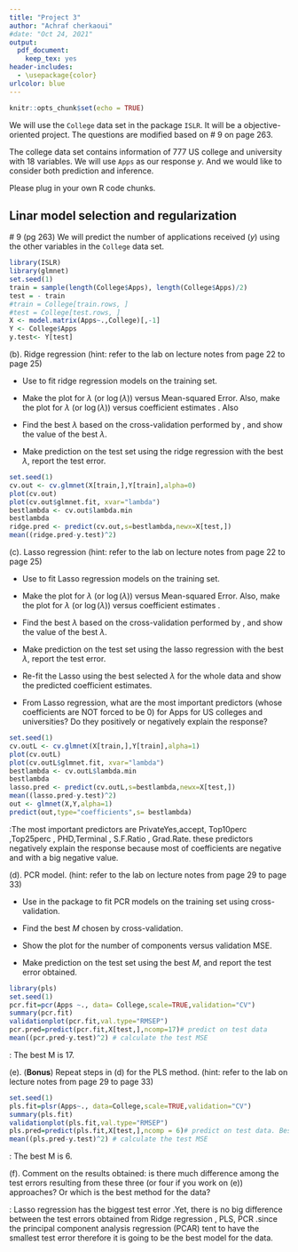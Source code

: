 ---
title: "Project 3"
author: "Achraf cherkaoui"
#date: "Oct 24, 2021"
output: 
  pdf_document:
    keep_tex: yes  
header-includes:
  - \usepackage{color}  
urlcolor: blue  
---

```{r setup, include=FALSE}
knitr::opts_chunk$set(echo = TRUE)
```


We will use the `College` data set in the package `ISLR`. It will be a objective-oriented project. The questions are modified based on \# 9 on page 263. 

The college data set contains information of 777 US college and university with 18 variables. We will use `Apps` as our response $y$. And we would like to consider both prediction and inference.

Please plug in your own R code chunks. 

## Linar model selection and regularization

\# 9 (pg 263) We will predict the number of applications received ($y$) using the other variables in the `College` data set. 

\textcolor{black}{(a) Split the data into a training set and a test set.}
```{r, echo=TRUE,warning=FALSE,message=FALSE, eval=TRUE}
library(ISLR)
library(glmnet)
set.seed(1)
train = sample(length(College$Apps), length(College$Apps)/2)
test = - train
#train = College[train.rows, ]
#test = College[test.rows, ]
X <- model.matrix(Apps~.,College)[,-1]
Y <- College$Apps
y.test<- Y[test]
```


**\color{red}{Question}**  (b). Ridge regression (hint: refer to the lab on lecture notes from page 22 to page 25)

 * Use \texttt{cv.glmnet()} to fit ridge regression models on the training set.
 
 * Make the plot for $\lambda$ (or $\log(\lambda)$) versus Mean-squared Error. Also, make the plot for $\lambda$ (or  $\log(\lambda)$) \textcolor{red}{($x$-axis)} versus coefficient estimates \textcolor{red}{($y$-axis)}. Also
 
 
 * Find the best $\lambda$ based on the  cross-validation performed by \texttt{cv.glmnet()}, and show the value of the best $\lambda$. 

 
 * Make prediction on the test set using the ridge regression with the best $\lambda$, report the test error. 

```{r , echo=TRUE,warning=FALSE,message=FALSE, eval=TRUE} 
set.seed(1)
cv.out <- cv.glmnet(X[train,],Y[train],alpha=0)
plot(cv.out)
plot(cv.out$glmnet.fit, xvar="lambda") 
bestlambda <- cv.out$lambda.min 
bestlambda
ridge.pred <- predict(cv.out,s=bestlambda,newx=X[test,])
mean((ridge.pred-y.test)^2) 
```

**\color{red}{Question}** (c). Lasso regression (hint: refer to the lab on lecture notes from page 22 to page 25)

 * Use \texttt{cv.glmnet()} to fit Lasso regression models on the training set. 

 * Make the plot for $\lambda$ (or $\log(\lambda)$) versus Mean-squared Error. Also, make the plot for $\lambda$ (or  $\log(\lambda)$) \textcolor{red}{($x$-axis)} versus coefficient estimates \textcolor{red}{($y$-axis)}.
 
 * Find the best $\lambda$ based on the  cross-validation performed by \texttt{cv.glmnet()}, and show the value of the best $\lambda$. 
 
 
 * Make prediction on the test set using the lasso regression with the best $\lambda$, report the test error. 

 * Re-fit the Lasso using the best selected $\lambda$ for the whole data and show the predicted coefficient estimates.
  
 * From Lasso regression, what are the most important predictors (whose coefficients are NOT forced to be 0) for Apps for US colleges and universities? Do they positively or negatively explain the response?
```{r ,echo=TRUE,warning=FALSE,message=FALSE, eval=TRUE}
set.seed(1)
cv.outL <- cv.glmnet(X[train,],Y[train],alpha=1)
plot(cv.outL)
plot(cv.outL$glmnet.fit, xvar="lambda") 
bestlambda <- cv.outL$lambda.min
bestlambda
lasso.pred <- predict(cv.outL,s=bestlambda,newx=X[test,])
mean((lasso.pred-y.test)^2)
out <- glmnet(X,Y,alpha=1)
predict(out,type="coefficients",s= bestlambda)
```
**\color{green}{answer}**:The most important predictors are PrivateYes,accept, Top10perc ,Top25perc , PHD,Terminal , S.F.Ratio , Grad.Rate. these predictors negatively explain the response because  most of coefficients are negative and with a big negative value. 


**\color{red}{Question}** (d). PCR model. (hint: refer to the lab on lecture notes from page 29 to page 33)

 * Use \texttt{pcr()} in the \texttt{pls()} package to fit PCR models on the training set using cross-validation. \textcolor{red}{Show the summary.}
 
 * Find the best $M$ chosen by cross-validation. 

 * Show the plot for the number of components versus validation MSE.
 
 * Make prediction on the test set using the best $M$, and  report the test error obtained.

```{r,echo=TRUE,warning=FALSE,message=FALSE, eval=TRUE}
library(pls)
set.seed(1)
pcr.fit=pcr(Apps ~., data= College,scale=TRUE,validation="CV") 
summary(pcr.fit)
validationplot(pcr.fit,val.type="RMSEP") 
pcr.pred=predict(pcr.fit,X[test,],ncomp=17)# predict on test data
mean((pcr.pred-y.test)^2) # calculate the test MSE

```
**\color{green}{Answer}** : The best M is 17.

**\color{red}{Question}** (e). (**Bonus**) Repeat steps in (d) for the PLS method. (hint: refer to the lab on lecture notes from page 29 to page 33)
```{r,echo=TRUE,warning=FALSE,message=FALSE, eval=TRUE}
set.seed(1)
pls.fit=plsr(Apps~., data=College,scale=TRUE,validation="CV")
summary(pls.fit)
validationplot(pls.fit,val.type="RMSEP") 
pls.pred=predict(pls.fit,X[test,],ncomp = 6)# predict on test data. Best M=6
mean((pls.pred-y.test)^2) # calculate the test MSE
```
**\color{green}{Answer}** : The best M is 6. 

**\color{red}{Question}** (f). Comment on the results obtained: is there much difference among the test errors resulting from these three (or four if you work on (e)) approaches? Or which is the best method for the data?

**\color{green}{Answer}**: Lasso regression has the biggest test error .Yet, there is no big difference between the test errors obtained from Ridge regression , PLS, PCR .since the principal component analysis regression (PCAR) tent to have the smallest test error therefore it is going to be the best model for the data. 
